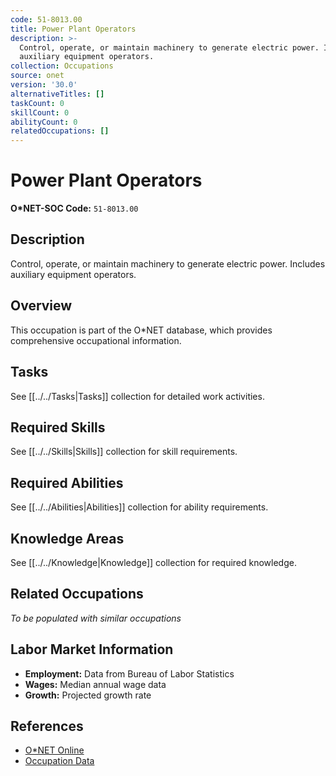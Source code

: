 ```yaml
---
code: 51-8013.00
title: Power Plant Operators
description: >-
  Control, operate, or maintain machinery to generate electric power. Includes
  auxiliary equipment operators.
collection: Occupations
source: onet
version: '30.0'
alternativeTitles: []
taskCount: 0
skillCount: 0
abilityCount: 0
relatedOccupations: []
---
```

# Power Plant Operators

**O*NET-SOC Code:** `51-8013.00`

## Description

Control, operate, or maintain machinery to generate electric power. Includes auxiliary equipment operators.

## Overview

This occupation is part of the O*NET database, which provides comprehensive occupational information.

## Tasks

See [[../../Tasks|Tasks]] collection for detailed work activities.

## Required Skills

See [[../../Skills|Skills]] collection for skill requirements.

## Required Abilities

See [[../../Abilities|Abilities]] collection for ability requirements.

## Knowledge Areas

See [[../../Knowledge|Knowledge]] collection for required knowledge.

## Related Occupations

*To be populated with similar occupations*

## Labor Market Information

- **Employment:** Data from Bureau of Labor Statistics
- **Wages:** Median annual wage data
- **Growth:** Projected growth rate

## References

- [O*NET Online](https://www.onetonline.org/link/summary/51-8013.00)
- [Occupation Data](https://www.onetcenter.org/)
